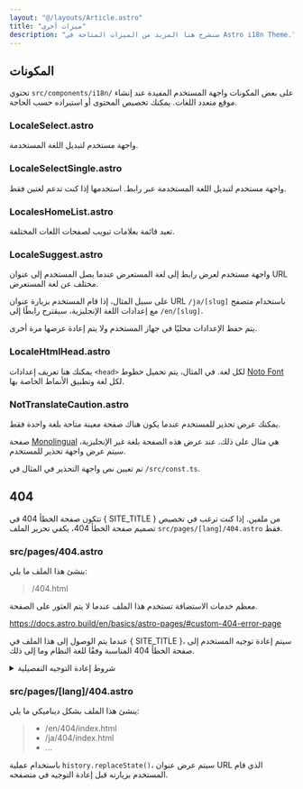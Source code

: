 ```yaml
---
layout: "@/layouts/Article.astro"
title: "ميزات أخرى"
description: "سنشرح هنا المزيد من الميزات المتاحة في Astro i18n Theme."
---
```


<PageHeadline title={frontmatter.title} />



## المكونات

تحتوي `src/components/i18n/` على بعض المكونات واجهة المستخدم المفيدة عند إنشاء موقع متعدد اللغات. يمكنك تخصيص المحتوى أو استيراده حسب الحاجة.

### LocaleSelect.astro
واجهة مستخدم لتبديل اللغة المستخدمة.

### LocaleSelectSingle.astro
واجهة مستخدم لتبديل اللغة المستخدمة عبر رابط. استخدمها إذا كنت تدعم لغتين فقط.

### LocalesHomeList.astro
تعيد قائمة بعلامات تبويب لصفحات اللغات المختلفة.

### LocaleSuggest.astro
واجهة مستخدم لعرض رابط إلى لغة المستعرض عندما يصل المستخدم إلى عنوان URL مختلف عن لغة المستعرض.

على سبيل المثال، إذا قام المستخدم بزيارة عنوان URL `/ja/[slug]` باستخدام متصفح مع إعدادات اللغة الإنجليزية، سيقترح رابطًا إلى `/en/[slug]`.

يتم حفظ الإعدادات محليًا في جهاز المستخدم ولا يتم إعادة عرضها مرة أخرى.

### LocaleHtmlHead.astro
يمكنك هنا تعريف إعدادات `<head>` لكل لغة. في المثال، يتم تحميل خطوط [Noto Font](https://fonts.google.com/noto/) لكل لغة وتطبيق الأنماط الخاصة بها.

### NotTranslateCaution.astro
يمكنك عرض تحذير للمستخدم عندما يكون هناك صفحة معينة متاحة بلغة واحدة فقط.

صفحة [Monolingual](/monolingual/) هي مثال على ذلك. عند عرض هذه الصفحة بلغة غير الإنجليزية، سيتم عرض واجهة تحذير للمستخدم.

تم تعيين نص واجهة التحذير في المثال في `/src/const.ts`.

## 404

تتكون صفحة الخطأ 404 في { SITE_TITLE } من ملفين. إذا كنت ترغب في تخصيص تصميم صفحة الخطأ 404، يكفي تحرير الملف `src/pages/[lang]/404.astro` فقط.

### src/pages/404.astro

ينشئ هذا الملف ما يلي:

> /404.html

معظم خدمات الاستضافة تستخدم هذا الملف عندما لا يتم العثور على الصفحة.

https://docs.astro.build/en/basics/astro-pages/#custom-404-error-page

عندما يتم الوصول إلى هذا الملف في { SITE_TITLE }، سيتم إعادة توجيه المستخدم إلى صفحة الخطأ 404 المناسبة وفقًا للغة النظام وما إلى ذلك.

<details>
    <summary>شروط إعادة التوجيه التفصيلية</summary>
    سيتم إجراء إعادة التوجيه وفقًا للشروط التالية. يرجى الاطلاع على [الشيفرة المصدرية](https://github.com/psephopaiktes/astro-i18n-starter/blob/main/src/pages/404.astro#L25) لمزيد من التفاصيل.

    1. إذا كان عنوان URL يحتوي على `lang` مثل `/ja/...`
    2. إذا كان `localStorage.selectedLang` يحتوي على `lang`
        * يتم حفظ `localStorage.selectedLang` عندما يقوم المستخدم بتحديد اللغة في واجهة المستخدم.
    3. إذا كانت صفحة الرابط الأصلية تحتوي على `lang` مثل `/ja/...`
</details>

### src/pages/[lang]/404.astro

ينشئ هذا الملف بشكل ديناميكي ما يلي:

> * /en/404/index.html
> * /ja/404/index.html
> * ...

باستخدام عملية `history.replaceState()`، سيتم عرض عنوان URL الذي قام المستخدم بزيارته قبل إعادة التوجيه في متصفحه.

